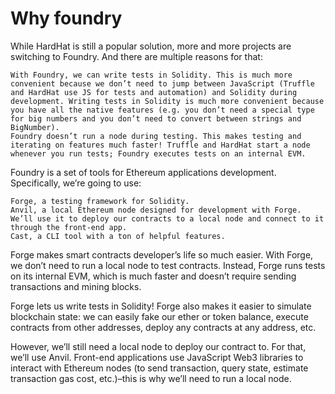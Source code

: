 # Why foundry

While HardHat is still a popular solution, more and more projects are switching to Foundry. And there are multiple reasons for that:

    With Foundry, we can write tests in Solidity. This is much more convenient because we don’t need to jump between JavaScript (Truffle and HardHat use JS for tests and automation) and Solidity during development. Writing tests in Solidity is much more convenient because you have all the native features (e.g. you don’t need a special type for big numbers and you don’t need to convert between strings and BigNumber).
    Foundry doesn’t run a node during testing. This makes testing and iterating on features much faster! Truffle and HardHat start a node whenever you run tests; Foundry executes tests on an internal EVM.

Foundry is a set of tools for Ethereum applications development. Specifically, we’re going to use:

    Forge, a testing framework for Solidity.
    Anvil, a local Ethereum node designed for development with Forge. We’ll use it to deploy our contracts to a local node and connect to it through the front-end app.
    Cast, a CLI tool with a ton of helpful features.


Forge makes smart contracts developer’s life so much easier. With Forge, we don’t need to run a local node to test contracts. Instead, Forge runs tests on its internal EVM, which is much faster and doesn’t require sending transactions and mining blocks.

Forge lets us write tests in Solidity! Forge also makes it easier to simulate blockchain state: we can easily fake our ether or token balance, execute contracts from other addresses, deploy any contracts at any address, etc.

However, we’ll still need a local node to deploy our contract to. For that, we’ll use Anvil. Front-end applications use JavaScript Web3 libraries to interact with Ethereum nodes (to send transaction, query state, estimate transaction gas cost, etc.)–this is why we’ll need to run a local node.
